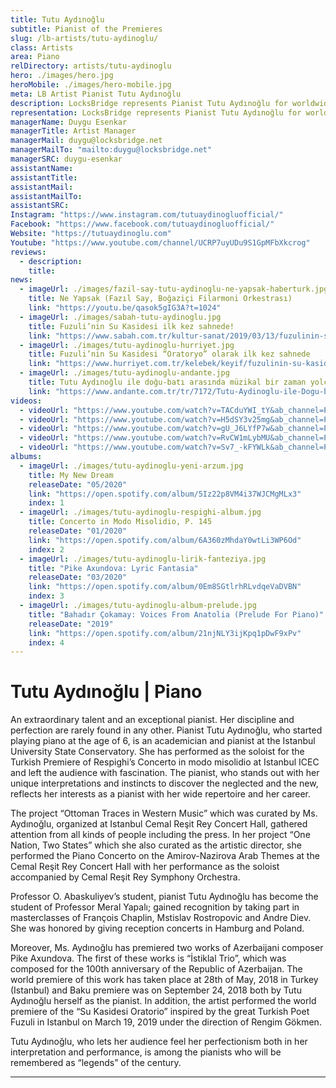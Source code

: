 ```yaml
---
title: Tutu Aydınoğlu
subtitle: Pianist of the Premieres
slug: /lb-artists/tutu-aydinoglu/
class: Artists
area: Piano
relDirectory: artists/tutu-aydinoglu
hero: ./images/hero.jpg
heroMobile: ./images/hero-mobile.jpg
meta: LB Artist Pianist Tutu Aydınoğlu
description: LocksBridge represents Pianist Tutu Aydınoğlu for worldwide general management.
representation: LocksBridge represents Pianist Tutu Aydınoğlu for worldwide general management.
managerName: Duygu Esenkar
managerTitle: Artist Manager
managerMail: duygu@locksbridge.net
managerMailTo: "mailto:duygu@locksbridge.net"
managerSRC: duygu-esenkar
assistantName:
assistantTitle:
assistantMail:
assistantMailTo:
assistantSRC:
Instagram: "https://www.instagram.com/tutuaydinogluofficial/"
Facebook: "https://www.facebook.com/tutuaydinogluofficial/"
Website: "https://tutuaydinoglu.com"
Youtube: "https://www.youtube.com/channel/UCRP7uyUDu9S1GpMFbXkcrog"
reviews:
  - description:
    title:
news:
  - imageUrl: ./images/fazil-say-tutu-aydinoglu-ne-yapsak-haberturk.jpg
    title: Ne Yapsak (Fazıl Say, Boğaziçi Filarmoni Orkestrası)
    link: "https://youtu.be/qasok5gIG3A?t=1024"
  - imageUrl: ./images/sabah-tutu-aydinoglu.jpg
    title: Fuzuli’nin Su Kasidesi ilk kez sahnede!
    link: "https://www.sabah.com.tr/kultur-sanat/2019/03/13/fuzulinin-su-kasidesi-ilk-kez-sahnede"
  - imageUrl: ./images/tutu-aydinoglu-hurriyet.jpg
    title: Fuzuli’nin Su Kasidesi “Oratoryo” olarak ilk kez sahnede
    link: "https://www.hurriyet.com.tr/kelebek/keyif/fuzulinin-su-kasidesi-oratoryo-olarak-ilk-kez-sahnede-41151227"
  - imageUrl: ./images/tutu-aydinoglu-andante.jpg
    title: Tutu Aydınoğlu ile doğu-batı arasında müzikal bir zaman yolculuğu
    link: "https://www.andante.com.tr/tr/7172/Tutu-Aydinoglu-ile-Dogu-bati-Arasinda-Muzikal-Bir-Zaman-Yolculugu"
videos:
  - videoUrl: "https://www.youtube.com/watch?v=TACduYWI_tY&ab_channel=PianistTutuAyd%C4%B1no%C4%9Flu"
  - videoUrl: "https://www.youtube.com/watch?v=H5dSY3v25mg&ab_channel=PianistTutuAyd%C4%B1no%C4%9Flu"
  - videoUrl: "https://www.youtube.com/watch?v=gU_J6LYfP7w&ab_channel=PianistTutuAyd%C4%B1no%C4%9Flu"
  - videoUrl: "https://www.youtube.com/watch?v=RvCW1mLybMU&ab_channel=PianistTutuAyd%C4%B1no%C4%9Flu"
  - videoUrl: "https://www.youtube.com/watch?v=Sv7_-kFYWLk&ab_channel=PianistTutuAyd%C4%B1no%C4%9Flu"
albums:
  - imageUrl: ./images/tutu-aydinoglu-yeni-arzum.jpg
    title: My New Dream
    releaseDate: "05/2020"
    link: "https://open.spotify.com/album/5Iz22p8VM4i37WJCMgMLx3"
    index: 1
  - imageUrl: ./images/tutu-aydinoglu-respighi-album.jpg
    title: Concerto in Modo Misolidio, P. 145
    releaseDate: "01/2020"
    link: "https://open.spotify.com/album/6A360zMhdaY0wtLi3WP6Od"
    index: 2
  - imageUrl: ./images/tutu-aydinoglu-lirik-fanteziya.jpg
    title: "Pike Axundova: Lyric Fantasia"
    releaseDate: "03/2020"
    link: "https://open.spotify.com/album/0Em8SGtlrhRLvdqeVaDVBN"
    index: 3
  - imageUrl: ./images/tutu-aydinoglu-album-prelude.jpg
    title: "Bahadır Çokamay: Voices From Anatolia (Prelude For Piano)"
    releaseDate: "2019"
    link: "https://open.spotify.com/album/21njNLY3ijKpq1pDwF9xPv"
    index: 4
---
```

# Tutu Aydınoğlu | Piano

An extraordinary talent and an exceptional pianist. Her discipline and perfection are rarely found in any other. Pianist Tutu Aydınoğlu, who started playing piano at the age of 6, is an academician and pianist at the Istanbul University State Conservatory. She has performed as the soloist for the Turkish Premiere of Respighi’s Concerto in modo misolidio at Istanbul ICEC and left the audience with fascination. The pianist, who stands out with her unique interpretations and instincts to discover the neglected and the new, reflects her interests as a pianist with her wide repertoire and her career.

The project “Ottoman Traces in Western Music” which was curated by Ms. Aydınoğlu, organized at Istanbul Cemal Reşit Rey Concert Hall, gathered attention from all kinds of people including the press. In her project “One Nation, Two States” which she also curated as the artistic director, she performed the Piano Concerto on the Amirov-Nazirova Arab Themes at the Cemal Reşit Rey Concert Hall with her performance as the soloist accompanied by Cemal Reşit Rey Symphony Orchestra.

Professor O. Abaskuliyev’s student, pianist Tutu Aydınoğlu has become the student of Professor Meral Yapalı; gained recognition by taking part in masterclasses of François Chaplin, Mstislav Rostropovic and Andre Diev. She was honored by giving reception concerts in Hamburg and Poland.

Moreover, Ms. Aydınoğlu has premiered two works of Azerbaijani composer Pike Axundova. The first of these works is “İstiklal Trio”, which was composed for the 100th anniversary of the Republic of Azerbaijan. The world premiere of this work has taken place at 28th of May, 2018 in Turkey (Istanbul) and Baku premiere was on September 24, 2018 both by Tutu Aydınoğlu herself as the pianist. In addition, the artist performed the world premiere of the “Su Kasidesi Oratorio” inspired by the great Turkish Poet Fuzuli in Istanbul on March 19, 2019 under the direction of Rengim Gökmen.

Tutu Aydınoğlu, who lets her audience feel her perfectionism both in her interpretation and performance, is among the pianists who will be remembered as “legends” of the century.

- - -